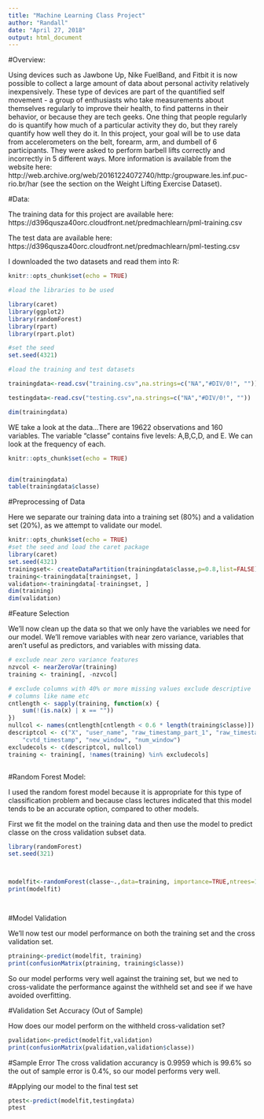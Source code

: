 ---
title: "Machine Learning Class Project"
author: "Randall"
date: "April 27, 2018"
output: html_document
---

#Overview:

Using devices such as Jawbone Up, Nike FuelBand, and Fitbit it is now possible to collect a large amount of data about personal activity relatively inexpensively. These type of devices are part of the quantified self movement - a group of enthusiasts who take measurements about themselves regularly to improve their health, to find patterns in their behavior, or because they are tech geeks. One thing that people regularly do is quantify how much of a particular activity they do, but they rarely quantify how well they do it. In this project, your goal will be to use data from accelerometers on the belt, forearm, arm, and dumbell of 6 participants. They were asked to perform barbell lifts correctly and incorrectly in 5 different ways. More information is available from the website here: http://web.archive.org/web/20161224072740/http:/groupware.les.inf.puc-rio.br/har (see the section on the Weight Lifting Exercise Dataset).

#Data:

The training data for this project are available here:
https://d396qusza40orc.cloudfront.net/predmachlearn/pml-training.csv

The test data are available here:
https://d396qusza40orc.cloudfront.net/predmachlearn/pml-testing.csv

I downloaded the two datasets and read them into R:


```{r setup1, include=TRUE}
knitr::opts_chunk$set(echo = TRUE)

#load the libraries to be used

library(caret)
library(ggplot2)
library(randomForest)
library(rpart)
library(rpart.plot)

#set the seed
set.seed(4321)

#load the training and test datasets

trainingdata<-read.csv("training.csv",na.strings=c("NA","#DIV/0!", ""))

testingdata<-read.csv("testing.csv",na.strings=c("NA","#DIV/0!", ""))

dim(trainingdata)

```
WE take a look at the data...There are 19622 observations and 160 variables. The variable "classe" contains five levels: A,B,C,D, and E. We can look at the frequency of each.

```{r setup2, include=TRUE}
knitr::opts_chunk$set(echo = TRUE)


dim(trainingdata)
table(trainingdata$classe)

```
#Preprocessing of Data

Here we separate our training data into a training set (80%) and a validation set (20%), as we attempt to validate our model.

```{r setup3, include=TRUE}
knitr::opts_chunk$set(echo = TRUE)
#set the seed and load the caret package
library(caret)
set.seed(4321)
trainingset<- createDataPartition(trainingdata$classe,p=0.8,list=FALSE)
training<-trainingdata[trainingset, ]
validation<-trainingdata[-trainingset, ]
dim(training)
dim(validation)


```

#Feature Selection

We'll now clean up the data so that we only have the variables we need for our model. We'll remove variables with near zero variance, variables that aren't useful as predictors, and variables with missing data.

```{r setup4, include=TRUE}



# exclude near zero variance features
nzvcol <- nearZeroVar(training)
training <- training[, -nzvcol]

# exclude columns with 40% or more missing values exclude descriptive
# columns like name etc
cntlength <- sapply(training, function(x) {
    sum(!(is.na(x) | x == ""))
})
nullcol <- names(cntlength[cntlength < 0.6 * length(training$classe)])
descriptcol <- c("X", "user_name", "raw_timestamp_part_1", "raw_timestamp_part_2", 
    "cvtd_timestamp", "new_window", "num_window")
excludecols <- c(descriptcol, nullcol)
training <- training[, !names(training) %in% excludecols]



```
#Random Forest Model:

I used the random forest model because it is appropriate for this type of classification problem and because class lectures indicated that this model tends to be an accurate option, compared to other models.

First we fit the model on the training data and then use the model to predict classe on the cross validation subset data.


```{r setup5, include=TRUE}
library(randomForest)
set.seed(321)



modelfit<-randomForest(classe~.,data=training, importance=TRUE,ntrees=10)
print(modelfit)




```

#Model Validation

We'll now test our model performance on both the training set and the cross validation set.

```{r setup6, include=TRUE}

ptraining<-predict(modelfit, training)
print(confusionMatrix(ptraining, training$classe))
```

So our model performs very well against the training set, but we ned to cross-validate the performance against the withheld set and see if we have avoided overfitting.

#Validation Set Accuracy (Out of Sample)

How does our model perform on the withheld cross-validation set?

```{r setup7, include=TRUE}

pvalidation<-predict(modelfit,validation)
print(confusionMatrix(pvalidation,validation$classe))

```

#Sample Error
The cross validation accurancy is 0.9959 which is 99.6% so the out of sample error is 0.4%, so our model performs very well.

#Applying our model to the final test set

```{r setup8, include=TRUE}
ptest<-predict(modelfit,testingdata)
ptest
```




